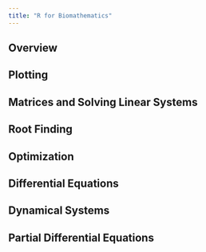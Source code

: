 ```yaml
---
title: "R for Biomathematics"
---
```


## Overview



## Plotting 



## Matrices and Solving Linear Systems




## Root Finding



## Optimization



## Differential Equations



## Dynamical Systems



## Partial Differential Equations




